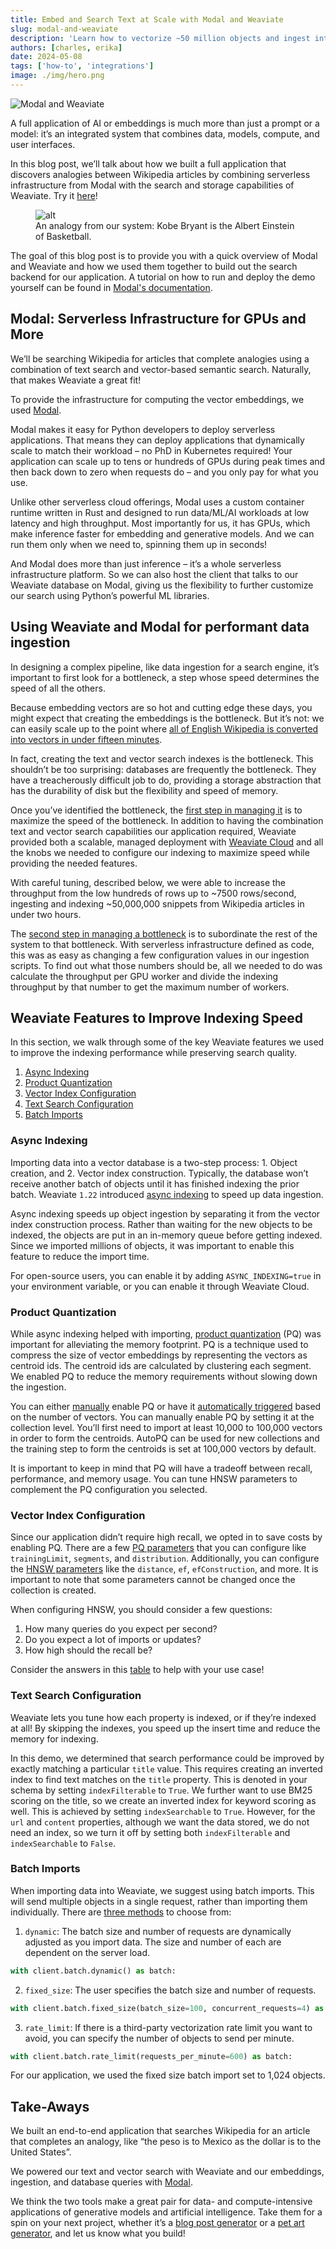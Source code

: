 ```yaml
---
title: Embed and Search Text at Scale with Modal and Weaviate
slug: modal-and-weaviate
description: 'Learn how to vectorize ~50 million objects and ingest into Weaviate using Modal!'
authors: [charles, erika]
date: 2024-05-08
tags: ['how-to', 'integrations']
image: ./img/hero.png
---
```


![Modal and Weaviate](./img/hero.png)

A full application of AI or embeddings is much more than just a prompt or a model: it’s an integrated system that combines data, models, compute, and user interfaces.

In this blog post, we’ll talk about how we built a full application that discovers analogies between Wikipedia articles by combining serverless infrastructure from Modal with the search and storage capabilities of Weaviate. Try it [here](https://vector-analogies-wikipedia.vercel.app/)!

<figure style={{ maxWidth: "70%", margin: "0 auto" }}>
  <img
    src={require('./img/example.png').default}
    alt="alt"
    style={{ width: "100%" }}
  />
<figcaption style={{ marginBottom: "1em" }}>
  An analogy from our system: Kobe Bryant is the Albert Einstein of Basketball. <br />
</figcaption>
</figure>

The goal of this blog post is to provide you with a quick overview of Modal and Weaviate and how we used them together to build out the search backend for our application. A tutorial on how to run and deploy the demo yourself can be found in [Modal's documentation](https://modal.com/docs/examples/vector-analogies-wikipedia).

## Modal: Serverless Infrastructure for GPUs and More
We’ll be searching Wikipedia for articles that complete analogies using a combination of text search and vector-based semantic search. Naturally, that makes Weaviate a great fit!

To provide the infrastructure for computing the vector embeddings, we used [Modal](https://modal.com/).

Modal makes it easy for Python developers to deploy serverless applications. That means they can deploy applications that dynamically scale to match their workload – no PhD in Kubernetes required! Your application can scale up to tens or hundreds of GPUs during peak times and then back down to zero when requests do – and you only pay for what you use.

Unlike other serverless cloud offerings, Modal uses a custom container runtime written in Rust and designed to run data/ML/AI workloads at low latency and high throughput. Most importantly for us, it has GPUs, which make inference faster for embedding and generative models. And we can run them only when we need to, spinning them up in seconds!

And Modal does more than just inference – it’s a whole serverless infrastructure platform. So we can also host the client that talks to our Weaviate database on Modal, giving us the flexibility to further customize our search using Python’s powerful ML libraries.

## Using Weaviate and Modal for performant data ingestion
In designing a complex pipeline, like data ingestion for a search engine, it’s important to first look for a bottleneck, a step whose speed determines the speed of all the others.

Because embedding vectors are so hot and cutting edge these days, you might expect that creating the embeddings is the bottleneck. But it’s not: we can easily scale up to the point where [all of English Wikipedia is converted into vectors in under fifteen minutes](https://modal.com/blog/embedding-wikipedia).

In fact, creating the text and vector search indexes is the bottleneck. This shouldn’t be too surprising: databases are frequently the bottleneck. They have a treacherously difficult job to do, providing a storage abstraction that has the durability of disk but the flexibility and speed of memory.

Once you’ve identified the bottleneck, the [first step in managing it](https://www.leanproduction.com/theory-of-constraints/) is to maximize the speed of the bottleneck. In addition to having the combination text and vector search capabilities our application required, Weaviate provided both a scalable, managed deployment with [Weaviate Cloud](https://weaviate.io/developers/wcs) and all the knobs we needed to configure our indexing to maximize speed while providing the needed features.

With careful tuning, described below, we were able to increase the throughput from the low hundreds of rows up to ~7500 rows/second, ingesting and indexing ~50,000,000 snippets from Wikipedia articles in under two hours.

The [second step in managing a bottleneck](https://www.leanproduction.com/theory-of-constraints/#:~:text=Integrating%20with%20Lean-,What%20Is%20the%20Theory%20of%20Constraints%3F,no%20longer%20the%20limiting%20factor.) is to subordinate the rest of the system to that bottleneck. With serverless infrastructure defined as code, this was as easy as changing a few configuration values in our ingestion scripts. To find out what those numbers should be, all we needed to do was calculate the throughput per GPU worker and divide the indexing throughput by that number to get the maximum number of workers.

## Weaviate Features to Improve Indexing Speed
In this section, we walk through some of the key Weaviate features we used to improve the indexing performance while preserving search quality.

1. [Async Indexing](#async-indexing)
2. [Product Quantization](#product-quantization)
3. [Vector Index Configuration](#vector-index-configuration)
4. [Text Search Configuration](#text-search-configuration)
5. [Batch Imports](#batch-imports)

### Async Indexing
Importing data into a vector database is a two-step process: 1. Object creation, and 2. Vector index construction. Typically, the database won’t receive another batch of objects until it has finished indexing the prior batch. Weaviate `1.22` introduced [async indexing](/developers/weaviate/release-notes/older-releases/release_1_22#asynchronous-vector-indexing-experimental) to speed up data ingestion.

Async indexing speeds up object ingestion by separating it from the vector index construction process. Rather than waiting for the new objects to be indexed, the objects are put in an in-memory queue before getting indexed. Since we imported millions of objects, it was important to enable this feature to reduce the import time.

For open-source users, you can enable it by adding `ASYNC_INDEXING=true` in your environment variable, or you can enable it through Weaviate Cloud.

### Product Quantization
While async indexing helped with importing, [product quantization](/developers/weaviate/concepts/vector-quantization#product-quantization) (PQ) was important for alleviating the memory footprint. PQ is a technique used to compress the size of vector embeddings by representing the vectors as centroid ids. The centroid ids are calculated by clustering each segment. We enabled PQ to reduce the memory requirements without slowing down the ingestion.

You can either [manually](/developers/weaviate/configuration/compression/pq-compression#manually-configure-pq) enable PQ or have it [automatically triggered](/developers/weaviate/configuration/compression/pq-compression#configure-autopq) based on the number of vectors. You can manually enable PQ by setting it at the collection level. You’ll first need to import at least 10,000 to 100,000 vectors in order to form the centroids. AutoPQ can be used for new collections and the training step to form the centroids is set at 100,000 vectors by default.

It is important to keep in mind that PQ will have a tradeoff between recall, performance, and memory usage. You can tune HNSW parameters to complement the PQ configuration you selected.

### Vector Index Configuration
Since our application didn’t require high recall, we opted in to save costs by enabling PQ. There are a few [PQ parameters](/developers/weaviate/config-refs/schema/vector-index#pq-configuration-parameters) that you can configure like `trainingLimit`, `segments`, and `distribution`. Additionally, you can configure the [HNSW parameters](/developers/weaviate/config-refs/schema/vector-index#hnsw-index-parameters) like the `distance`, `ef`, `efConstruction`, and more. It is important to note that some parameters cannot be changed once the collection is created.

When configuring HNSW, you should consider a few questions:
1. How many queries do you expect per second?
2. Do you expect a lot of imports or updates?
3. How high should the recall be?

Consider the answers in this [table](/developers/weaviate/config-refs/schema/vector-index#hnsw-configuration-tips) to help with your use case!

### Text Search Configuration
Weaviate lets you tune how each property is indexed, or if they’re indexed at all! By skipping the indexes, you speed up the insert time and reduce the memory for indexing.

In this demo, we determined that search performance could be improved by exactly matching a particular `title` value. This requires creating an inverted index to find text matches on the `title` property. This is denoted in your schema by setting `indexFilterable` to `True`. We further want to use BM25 scoring on the title, so we create an inverted index for keyword scoring as well. This is achieved by setting `indexSearchable` to `True`. However, for the `url` and `content` properties, although we want the data stored, we do not need an index, so we turn it off by setting both `indexFilterable` and `indexSearchable` to `False`.

### Batch Imports
When importing data into Weaviate, we suggest using batch imports. This will send multiple objects in a single request, rather than importing them individually. There are [three methods](/developers/weaviate/client-libraries/python#batch-sizing) to choose from:

1. `dynamic`: The batch size and number of requests are dynamically adjusted as you import data. The size and number of each are dependent on the server load.

```python
with client.batch.dynamic() as batch:
```

2. `fixed_size`: The user specifies the batch size and number of requests.
```python
with client.batch.fixed_size(batch_size=100, concurrent_requests=4) as batch:
```

3. `rate_limit`: If there is a third-party vectorization rate limit you want to avoid, you can specify the number of objects to send per minute.

```python
with client.batch.rate_limit(requests_per_minute=600) as batch:
```

For our application, we used the fixed size batch import set to 1,024 objects.

## Take-Aways
We built an end-to-end application that searches Wikipedia for an article that completes an analogy, like “the peso is to Mexico as the dollar is to the United States”.

We powered our text and vector search with Weaviate and our embeddings, ingestion, and database queries with [Modal](https://modal.com).

We think the two tools make a great pair for data- and compute-intensive applications of generative models and artificial intelligence. Take them for a spin on your next project, whether it’s a [blog post generator](https://github.com/weaviate-tutorials/Hurricane) or a [pet art generator](https://modal.com/docs/examples/dreambooth_app), and let us know what you build!


<WhatNext />

